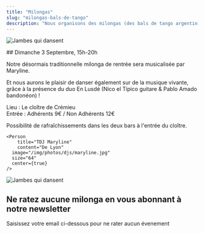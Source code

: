 ```yaml
---
title: "Milongas"
slug: "milongas-bals-de-tango"
description: "Nous organisons des milongas (des bals de tango argentin) dans les alentours de Crémieu. Avec de la bonne musique, une ambiance décontractée et de quoi grignoter pour danser !"
---
```



<Container>

<TextWithImage order="imageText">

<Image
  slot="content1"
  src="/img/photos/milongas/milongacloitre2.jpeg"
  width={800}
  height={500}
  format="webp"
  alt="Jambes qui dansent"
/>

<section slot='content2'>
## Dimanche 3 Septembre, 15h-20h

Notre désormais traditionnelle milonga de rentrée sera musicalisée par Maryline.

Et nous aurons le plaisir de danser également sur de la musique vivante, grâce à la présence du duo En Lusdé (Nico el Típico guitare & Pablo Amado bandonéon) !

Lieu : Le cloître de Crémieu  
Entrée : Adhérents 9€ / Non Adhérents 12€

Possibilité de rafraîchissements dans les deux bars à l'entrée du cloître.

    <Person
        title="TDJ Maryline"
        content="De Lyon"
      image="/img/photos/djs/maryline.jpg"
      size="64"
      center={true}
    />

</section>
</TextWithImage>

<TextWithImage order="imageText">

<Image
  slot="content2"
  src="/img/photos/newsletter.jpg"
  width={800}
  height={500}
  format="webp"
  alt="Jambes qui dansent"
/>

<section slot='content1'>
<h2>Ne ratez aucune milonga en vous abonnant à notre newsletter</h2>

<p>Saisissez votre email ci-dessous pour ne rater aucun évenement</p>
<div class="ml-embedded form-container text-dark" data-form="eVDGbP" />

</section>
</TextWithImage>
</Container>

